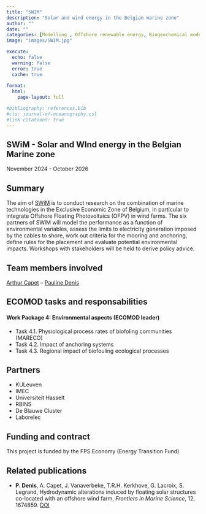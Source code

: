 ```yaml
---
title: "SWIM"
description: "Solar and wind energy in the Belgian marine zone"
author: ""
date: ""
categories: [Modelling , Offshore renewable energy, Biogeochemical modelling]
image: "images/SWIM.jpg"

execute:
  echo: false
  warning: false
  error: true
  cache: true
  
format: 
  html:
    page-layout: full

#bibliography: references.bib
#cls: journal-of-oceanography.csl
#link-citations: true
---
```


## SWiM - Solar and WInd energy in the Belgian Marine zone

November 2024 - October 2026

## Summary

The aim of [SWiM](https://www.swimproject.be/) is to conduct research on the combination of marine technologies in the Exclusive Economic Zone of Belgium, in particular to integrate Offshore Floating Photovoltaics (OFPV) in wind farms. The six partners of SWiM will model the performance as a function of environmental variables, assess the limits to electricity generation imposed by the cables to shore, work out criteria for the mooring and anchoring, define rules for the placement and evaluate potential environmental impacts. Workshops with stakeholders will be held to derive policy advice.

## Team members involved

[Arthur Capet](/posts/members/AC) -- [Pauline Denis](/posts/members/PD)

## ECOMOD tasks and responsabilities

#### Work Package 4: Environmental aspects (ECOMOD leader)
- Task 4.1. Physiological process rates of biofoling communities (MARECO)
- Task 4.2. Impact of anchoring systems
- Task 4.3. Regional impact of biofouling ecological processes

## Partners

- KULeuven
- IMEC
- Universiteit Hasselt
- RBINS
- De Blauwe Cluster
- Laborelec

## Funding and contract

This project is funded by the FPS Economy (Energy Transition Fund)

## Related publications
- **P. Denis**, A. Capet, J. Vanaverbeke, T.R.H. Kerkhove, G. Lacroix, S. Legrand, Hydrodynamic alterations induced by floating solar structures co-located with an offshore wind farm, *Frontiers in Marine Science*, 12, 1674859. [DOI](https://doi.org/10.3389/fmars.2025.1674859)